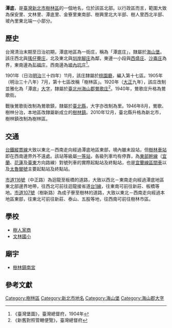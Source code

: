 {{noteTA　
|1 = zh-cn:庄; zh-hk:庄; zh-tw:庄;
}}
'''潭底'''，是[[臺灣|臺灣]][[新北市|新北市]][[樹林區|樹林區]]的一個地名，位於該區北部。以行政區而言，範圍大致為保安里、文林里、潭底里、金寮里東南部、樹興里北大半部、樹人里西北半部、坡內里東北端一小部分。

==歷史==
台灣清治末期至日治初期，潭底地區為一街庄，稱為「潭底庄」，隸屬於[[海山堡|海山堡]]。該庄西北與[[獇仔藔庄|獇仔藔庄]]，北及東北與[[圳岸腳庄|圳岸腳庄]]為鄰，東邊一小段與[[西盛庄|西盛庄]]、[[沙崙_(新北市板橋區)|沙崙庄]]為界，東南邊為[[彭福庄|彭福庄]]，西南邊為[[坡內坑_(新北市)|坡內坑庄]]<ref>《臺灣堡圖》，臺灣總督府，1904年</ref>。

1901年（日治[[明治|明治]]三十四年）11月，該庄隸屬於[[桃園廳|桃園廳]]，編入第十七區。1905年（明治三十八年）7月，第十七區改稱「樹林區」。1920年（[[大正|大正]]九年），該庄改制並雅化為「潭底」[[大字|大字]]，隸屬於[[臺北州|臺北州]][[海山郡|海山郡]][[鶯歌庄|鶯歌庄]]<ref>《新舊對照管轄便覽》，臺灣總督府</ref>。1940年，鶯歌庄升格為鶯歌街。

戰後鶯歌街改制為鶯歌鎮，隸屬於[[臺北縣|臺北縣]]，大字亦改制為里。1946年8月，鶯歌、樹林分治，本地區改隸屬新成立的[[樹林鎮|樹林鎮]]。2010年12月，臺北縣升格為新北市，樹林鎮改制為樹林區。

==交通==
[[台鐵|台鐵]][[縱貫線_(北段)|縱貫線]]大致以東北－西南走向經過潭底地區東部，境內雖未設站，但[[樹林車站|樹林車站]]即在西南邊界外不遠處。該站等級屬[[一等站_(台鐵)|一等站]]，各級列車均有停靠，為[[東部幹線|東部幹線]]（[[宜蘭車站|宜蘭]]、[[花蓮車站|花蓮]]及[[臺東車站|臺東]]方向路線）對號列車的實際起點站及終點站，也是[[宜蘭線|宜蘭線]][[臺鐵區間車|區間車]]以及[[太魯閣列車|太魯閣號]]主要起點站及終點站。

[[市道116號|市道116號]]（中正路）為迴龍至板橋的道路，大致以西北－東南走向經過潭底地區東北部邊界地帶，往西北可前往迴龍接省道[[台1線|台1線]]，往東南可前往新莊、板橋等地。[[市道107號|市道107號]]（樹新路）為成子寮至樹林的道路，大致以東北－西南走向經過本地區東部，往東北可前往新莊、泰山、五股等地，往西南可前往樹林市區。

==學校==
*[[樹人家商|樹人家商]]
*[[文林國小|文林國小]]

==廟宇==
*[[樹林鎮南宮|樹林鎮南宮]]

==參考文獻==
{{reflist}}

{{海山郡}}

[[Category:樹林區|Category:樹林區]]
[[Category:新北市地名|Category:新北市地名]]
[[Category:海山堡|Category:海山堡]]
[[Category:海山郡大字|Category:海山郡大字]]